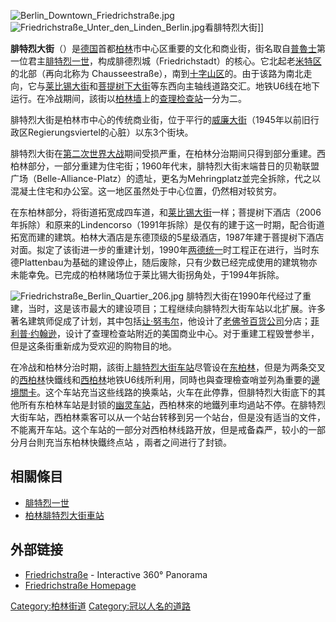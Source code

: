 {{NoteTA
|G1=單位
|1=zh-hans:站台;zh-hant:月台;zh-hk:月台;
}}
{{Unreferenced |time=2009-03-05T07:10:37+00:00 }}
[[File:Berlin_Downtown_Friedrichstraße.jpg|thumb]]
[[File:Friedrichstraße_Unter_den_Linden_Berlin.jpg|thumb]]看腓特烈大街]]

'''腓特烈大街'''（{{lang-de|Friedrichstraße}}）是[[德国|德国]]首都[[柏林|柏林]]市中心区重要的文化和商业街，街名取自[[普魯士|普魯士]]第一位君主[[腓特烈一世_(普魯士)|腓特烈一世]]，构成腓德烈城（Friedrichstadt）的核心。它北起老[[米特区|米特区]]的北部（再向北称为 Chausseestraße），南到[[十字山区|十字山区]]的{{Link-de|哈雷門|Hallesches Tor}}。由于该路为南北走向，它与[[莱比锡大街|莱比锡大街]]和[[菩提树下大街|菩提树下大街]]等东西向主轴线道路交汇。地铁U6线在地下运行。在冷战期间，該街以[[柏林墙|柏林墙]]上的[[查理检查站|查理检查站]]一分为二。

腓特烈大街是柏林市中心的传统商业街，位于平行的[[威廉大街|威廉大街]]（1945年以前旧行政区Regierungsviertel的心脏）以东3个街块。

腓特烈大街在[[第二次世界大战|第二次世界大战]]期间受损严重，在柏林分治期间只得到部分重建。西柏林部分，一部分重建为住宅街；1960年代末，腓特烈大街末端昔日的贝勒联盟广场（Belle-Alliance-Platz）的遗址，更名为Mehringplatz並完全拆除，代之以混凝土住宅和办公室。这一地区虽然处于中心位置，仍然相对较贫穷。

在东柏林部分，将街道拓宽成四车道，和[[莱比锡大街|莱比锡大街]]一样；菩提树下酒店（2006年拆除）和原来的Lindencorso（1991年拆除）是仅有的建于这一时期，配合街道拓宽而建的建筑。柏林大酒店是东德顶级的5星级酒店，1987年建于菩提树下酒店对面。拟定了该街进一步的重建计划，1990年[[两德统一|两德统一]]时工程正在进行，当时东德Plattenbau为基础的建设停止，随后废除，只有少数已经完成使用的建筑物亦未能幸免。已完成的柏林赌场位于莱比锡大街拐角处，于1994年拆除。

[[File:Friedrichstraße_Berlin_Quartier_206.jpg|thumb]]
腓特烈大街在1990年代经过了重建，当时，这是该市最大的建设项目；工程继续向腓特烈大街车站以北扩展。许多著名建筑师促成了计划，其中包括[[让·努韦尔|让·努韦尔]]，他设计了[[老佛爷百货公司|老佛爷百货公司]]分店；[[菲利普·约翰逊|菲利普·约翰逊]]，设计了查理检查站附近的美国商业中心。对于重建工程毁誉参半，但是这条街重新成为受欢迎的购物目的地。

在冷战和柏林分治时期，該街上[[腓特烈大街车站|腓特烈大街车站]]尽管设在[[东柏林|东柏林]]，但是为两条交叉的[[西柏林|西柏林]]快鐵线和[[西柏林|西柏林]]地铁U6线所利用，同時也與查理檢查哨並列為重要的[[邊境關卡|邊境關卡]]。这个车站充当这些线路的换乘站，火车在此停靠，但腓特烈大街底下的其他所有东柏林车站是封锁的[[幽灵车站|幽灵车站]]，西柏林來的地鐵列車均過站不停。在腓特烈大街车站，西柏林乘客可以从一个站台转移到另一个站台，但是没有适当的文件，不能离开车站。这个车站的一部分对西柏林线路开放，但是戒备森严，较小的一部分月台則充当东柏林快鐵终点站<!-- 作为长途列车车站 -->，兩者之间进行了封锁。

==相關條目==
*[[腓特烈一世_(普魯士)|腓特烈一世]]
*[[柏林腓特烈大街車站|柏林腓特烈大街車站]]

== 外部链接 ==

{{Commons|Friedrichstraße}}
* [http://www.stadtpanoramen.de/berlin/friedrichstrasse.html Friedrichstraße] - Interactive 360° Panorama 
* [https://web.archive.org/web/20070316071703/http://www.friedrichstrasse.de/cms/cms/tablestruktur.php?a_k=0&lang=eng Friedrichstraße Homepage]

{{coord|52|31|00|N|13|23|21|E|region:DE-BE_type:landmark|display=title}}

{{Authority control}}
[[Category:柏林街道|Category:柏林街道]]
[[Category:冠以人名的道路|Category:冠以人名的道路]]